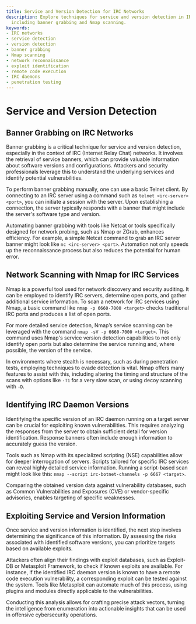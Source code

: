 ```yaml
---
title: Service and Version Detection for IRC Networks
description: Explore techniques for service and version detection in IRC networks,
  including banner grabbing and Nmap scanning.
keywords:
- IRC networks
- service detection
- version detection
- banner grabbing
- Nmap scanning
- network reconnaissance
- exploit identification
- remote code execution
- IRC daemons
- penetration testing
---
```


# Service and Version Detection

## Banner Grabbing on IRC Networks

Banner grabbing is a critical technique for service and version detection, especially in the context of IRC (Internet Relay Chat) networks. It involves the retrieval of service banners, which can provide valuable information about software versions and configurations. Attackers and security professionals leverage this to understand the underlying services and identify potential vulnerabilities.

To perform banner grabbing manually, one can use a basic Telnet client. By connecting to an IRC server using a command such as `telnet <irc-server> <port>`, you can initiate a session with the server. Upon establishing a connection, the server typically responds with a banner that might include the server's software type and version.

Automating banner grabbing with tools like Netcat or tools specifically designed for network probing, such as Nmap or ZGrab, enhances efficiency. For example, a simple Netcat command to grab an IRC server banner might look like `nc <irc-server> <port>`. Automation not only speeds up the reconnaissance process but also reduces the potential for human error.

## Network Scanning with Nmap for IRC Services

Nmap is a powerful tool used for network discovery and security auditing. It can be employed to identify IRC servers, determine open ports, and gather additional service information. To scan a network for IRC services using Nmap, a basic command like `nmap -p 6660-7000 <target>` checks traditional IRC ports and produces a list of open ports.

For more detailed service detection, Nmap’s service scanning can be leveraged with the command `nmap -sV -p 6660-7000 <target>`. This command uses Nmap's service version detection capabilities to not only identify open ports but also determine the service running and, where possible, the version of the service.

In environments where stealth is necessary, such as during penetration tests, employing techniques to evade detection is vital. Nmap offers many features to assist with this, including altering the timing and structure of the scans with options like `-T1` for a very slow scan, or using decoy scanning with `-D`.

## Identifying IRC Daemon Versions

Identifying the specific version of an IRC daemon running on a target server can be crucial for exploiting known vulnerabilities. This requires analyzing the responses from the server to obtain sufficient detail for version identification. Response banners often include enough information to accurately guess the version.

Tools such as Nmap with its specialized scripting (NSE) capabilities allow for deeper interrogation of servers. Scripts tailored for specific IRC services can reveal highly detailed service information. Running a script-based scan might look like this: `nmap --script irc-botnet-channels -p 6667 <target>`.

Comparing the obtained version data against vulnerability databases, such as Common Vulnerabilities and Exposures (CVE) or vendor-specific advisories, enables targeting of specific weaknesses.

## Exploiting Service and Version Information

Once service and version information is identified, the next step involves determining the significance of this information. By assessing the risks associated with identified software versions, you can prioritize targets based on available exploits.

Attackers often align their findings with exploit databases, such as Exploit-DB or Metasploit Framework, to check if known exploits are available. For instance, if the identified IRC daemon version is known to have a remote code execution vulnerability, a corresponding exploit can be tested against the system. Tools like Metasploit can automate much of this process, using plugins and modules directly applicable to the vulnerabilities.

Conducting this analysis allows for crafting precise attack vectors, turning the intelligence from enumeration into actionable insights that can be used in offensive cybersecurity operations.